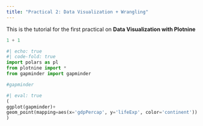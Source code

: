 ```yaml
---
title: "Practical 2: Data Visualization + Wrangling"
---
```


This is the tutorial for the first practical on **Data Visualization with Plotnine**

```python
1 + 1
```


```python
#| echo: true
#| code-fold: true
import polars as pl
from plotnine import *
from gapminder import gapminder
```


```python
#gapminder

```


```python
#| eval: true
(
ggplot(gapminder)+
geom_point(mapping=aes(x='gdpPercap', y='lifeExp', color='continent'))
)
```

